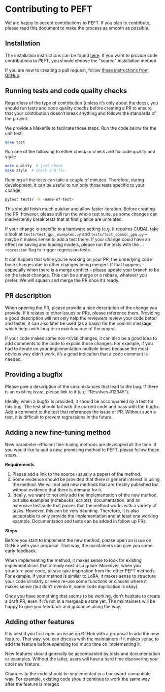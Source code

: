 <!--Copyright 2023 The HuggingFace Team. All rights reserved.

Licensed under the Apache License, Version 2.0 (the "License"); you may not use this file except in compliance with
the License. You may obtain a copy of the License at

http://www.apache.org/licenses/LICENSE-2.0

Unless required by applicable law or agreed to in writing, software distributed under the License is distributed on
an "AS IS" BASIS, WITHOUT WARRANTIES OR CONDITIONS OF ANY KIND, either express or implied. See the License for the
specific language governing permissions and limitations under the License.
-->

# Contributing to PEFT

We are happy to accept contributions to PEFT. If you plan to contribute, please read this document to make the process as smooth as possible.

## Installation

The installation instructions can be found [here](https://huggingface.co/docs/peft/install). If you want to provide code contributions to PEFT, you should choose the "source" installation method.

If you are new to creating a pull request, follow [these instructions from GitHub](https://docs.github.com/en/pull-requests/collaborating-with-pull-requests/proposing-changes-to-your-work-with-pull-requests/creating-a-pull-request).

## Running tests and code quality checks

Regardless of the type of contribution (unless it’s only about the docs), you should run tests and code quality checks before creating a PR to ensure that your contribution doesn’t break anything and follows the standards of the project.

We provide a Makefile to facilitate those steps. Run the code below for the unit test:

```sh
make test
```

Run one of the following to either check or check and fix code quality and style:

```sh
make quality  # just check
make style  # check and fix
```


Running all the tests can take a couple of minutes. Therefore, during development, it can be useful to run only those tests specific to your change:

```sh
pytest tests/ -k <name-of-test>
```

This should finish much quicker and allow faster iteration. Before creating the PR, however, please still run the whole test suite, as some changes can inadvertently break tests that at first glance are unrelated.

If your change is specific to a hardware setting (e.g. it requires CUDA), take a look at `tests/test_gpu_examples.py` and `tests/test_common_gpu.py` – maybe it makes sense to add a test there. If your change could have an effect on saving and loading models, please run the tests with the `--regression` flag to trigger regression tests.

It can happen that while you’re working on your PR, the underlying code base changes due to other changes being merged. If that happens – especially when there is a merge conflict – please update your branch to be on the latest changes. This can be a merge or a rebase, whatever you prefer. We will squash and merge the PR once it’s ready.

## PR description

When opening the PR, please provide a nice description of the change you provide. If it relates to other issues or PRs, please reference them. Providing a good description will not only help the reviewers review your code better and faster, it can also later be used (as a basis) for the commit message, which helps with long term maintenance of the project.

If your code makes some non-trivial changes, it can also be a good idea to add comments to the code to explain those changes. For example, if you had to iterate on your implementation multiple times because the most obvious way didn’t work, it’s a good indication that a code comment is needed.

## Providing a bugfix

Please give a description of the circumstances that lead to the bug. If there is an existing issue, please link to it (e.g. “Resolves #12345”).

Ideally, when a bugfix is provided, it should be accompanied by a test for this bug. The test should fail with the current code and pass with the bugfix. Add a comment to the test that references the issue or PR. Without such a test, it is difficult to prevent regressions in the future.

## Adding a new fine-tuning method

New parameter-efficient fine-tuning methods are developed all the time. If you would like to add a new, promising method to PEFT, please follow these steps.

**Requirements**

1. Please add a link to the source (usually a paper) of the method.
2. Some evidence should be provided that there is general interest in using the method. We will not add new methods that are freshly published but without evidence that there is demand for it.
3. Ideally, we want to not only add the implementation of the new method, but also examples (notebooks, scripts), documentation, and an extensive test suite that proves that the method works with a variety of tasks. However, this can be very daunting. Therefore, it is also acceptable to only provide the implementation and at least one working example. Documentation and tests can be added in follow up PRs.

**Steps**

Before you start to implement the new method, please open an issue on GitHub with your proposal. That way, the maintainers can give you some early feedback.

When implementing the method, it makes sense to look for existing implementations that already exist as a guide. Moreover, when you structure your code, please take inspiration from the other PEFT methods. For example, if your method is similar to LoRA, it makes sense to structure your code similarly or even re-use some functions or classes where it makes sense (but don’t overdo it, some code duplication is okay).

Once you have something that seems to be working, don’t hesitate to create a draft PR, even if it’s not in a mergeable state yet. The maintainers will be happy to give you feedback and guidance along the way.

## Adding other features

It is best if you first open an issue on GitHub with a proposal to add the new feature. That way, you can discuss with the maintainers if it makes sense to add the feature before spending too much time on implementing it.

New features should generally be accompanied by tests and documentation or examples. Without the latter, users will have a hard time discovering your cool new feature.

Changes to the code should be implemented in a backward-compatible way. For example, existing code should continue to work the same way after the feature is merged.
